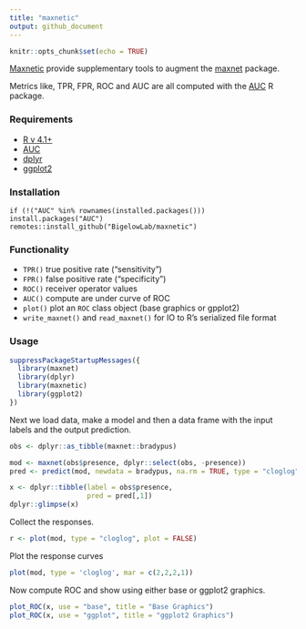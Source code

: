 ```yaml
---
title: "maxnetic"
output: github_document
---
```


```r
knitr::opts_chunk$set(echo = TRUE)
```

[Maxnetic](https://github.com/BigelowLab/maxnetic) provide supplementary tools to augment the [maxnet](https://CRAN.R-project.org/package=maxnet) package.

Metrics like, TPR, FPR, ROC and AUC are all computed with the [AUC](https://CRAN.R-project.org/package=AUC) R package.

### Requirements

 + [R v 4.1+](https://www.r-project.org/)
 + [AUC](https://CRAN.R-project.org/package=AUC)
 + [dplyr](https://CRAN.R-project.org/package=dplyr)
 + [ggplot2](https://CRAN.R-project.org/package=ggplot2)


### Installation

```
if (!("AUC" %in% rownames(installed.packages())) install.packages("AUC")
remotes::install_github("BigelowLab/maxnetic")
```

### Functionality

 + `TPR()` true positive rate ("sensitivity") 
 + `FPR()` false positive rate ("specificity")
 + `ROC()` receiver operator values 
 + `AUC()` compute are under curve of ROC
 + `plot()` plot an `ROC` class object (base graphics or gpplot2)
 + `write_maxnet()` and `read_maxnet()` for IO to R's serialized file format

### Usage

```r
suppressPackageStartupMessages({
  library(maxnet)
  library(dplyr)
  library(maxnetic)
  library(ggplot2)
})
```

Next we load data, make a model and then a data frame with the input labels and the output prediction.


```r
obs <- dplyr::as_tibble(maxnet::bradypus)

mod <- maxnet(obs$presence, dplyr::select(obs, -presence))
pred <- predict(mod, newdata = bradypus, na.rm = TRUE, type = "cloglog")

x <- dplyr::tibble(label = obs$presence,
                   pred = pred[,1])
dplyr::glimpse(x)
```


Collect the responses.

```r
r <- plot(mod, type = "cloglog", plot = FALSE)
```

Plot the response curves

```r
plot(mod, type = 'cloglog', mar = c(2,2,2,1))
```

Now compute ROC and show using either base or ggplot2 graphics.

```r
plot_ROC(x, use = "base", title = "Base Graphics")
plot_ROC(x, use = "ggplot", title = "ggplot2 Graphics")
```